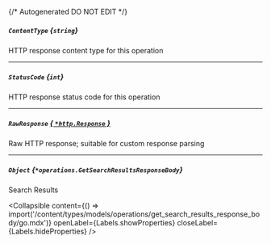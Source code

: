{/* Autogenerated DO NOT EDIT  */}

##### `ContentType` *{`string`}*
HTTP response content type for this operation

---
##### `StatusCode` *{`int`}*
HTTP response status code for this operation

---
##### `RawResponse` [*{ `*http.Response` }*](https://pkg.go.dev/net/http#Response)
Raw HTTP response; suitable for custom response parsing

---
##### `Object` *{`*operations.GetSearchResultsResponseBody`}*
Search Results

<Collapsible content={() => import('/content/types/models/operations/get_search_results_response_body/go.mdx')} openLabel={Labels.showProperties} closeLabel={Labels.hideProperties} />



